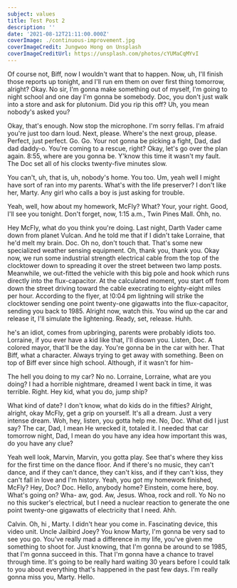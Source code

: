 ```yaml
---
subject: values
title: Test Post 2
description: ''
date: '2021-08-12T21:11:00.000Z'
coverImage: ./continuous-improvement.jpg
coverImageCredit: Jungwoo Hong on Unsplash
coverImageCreditUrl: https://unsplash.com/photos/cYUMaCqMYvI
---
```


Of course not, Biff, now I wouldn't want that to happen. Now, uh, I'll finish those reports up tonight, and I'll run em them on over first thing tomorrow, alright? Okay. No sir, I'm gonna make something out of myself, I'm going to night school and one day I'm gonna be somebody. Doc, you don't just walk into a store and ask for plutonium. Did you rip this off? Uh, you mean nobody's asked you?

Okay, that's enough. Now stop the microphone. I'm sorry fellas. I'm afraid you're just too darn loud. Next, please. Where's the next group, please. Perfect, just perfect. Go. Go. Your not gonna be picking a fight, Dad, dad dad daddy-o. You're coming to a rescue, right? Okay, let's go over the plan again. 8:55, where are you gonna be. Y'know this time it wasn't my fault. The Doc set all of his clocks twenty-five minutes slow.

You can't, uh, that is, uh, nobody's home. You too. Um, yeah well I might have sort of ran into my parents. What's with the life preserver? I don't like her, Marty. Any girl who calls a boy is just asking for trouble.

Yeah, well, how about my homework, McFly? What? Your, your right. Good, I'll see you tonight. Don't forget, now, 1:15 a.m., Twin Pines Mall. Ohh, no.

Hey McFly, what do you think you're doing. Last night, Darth Vader came down from planet Vulcan. And he told me that if I didn't take Lorraine, that he'd melt my brain. Doc. Oh no, don't touch that. That's some new specialized weather sensing equipment. Oh, thank you, thank you. Okay now, we run some industrial strength electrical cable from the top of the clocktower down to spreading it over the street between two lamp posts. Meanwhile, we out-fitted the vehicle with this big pole and hook which runs directly into the flux-capacitor. At the calculated moment, you start off from down the street driving toward the cable execrating to eighty-eight miles per hour. According to the flyer, at !0:04 pm lightning will strike the clocktower sending one point twenty-one gigawatts into the flux-capacitor, sending you back to 1985. Alright now, watch this. You wind up the car and release it, I'll simulate the lightening. Ready, set, release. Huhh.

he's an idiot, comes from upbringing, parents were probably idiots too. Lorraine, if you ever have a kid like that, I'll disown you. Listen, Doc. A colored mayor, that'll be the day. You're gonna be in the car with her. That Biff, what a character. Always trying to get away with something. Been on top of Biff ever since high school. Although, if it wasn't for him-

The hell you doing to my car? No no. Lorraine, Lorraine, what are you doing? I had a horrible nightmare, dreamed I went back in time, it was terrible. Right. Hey kid, what you do, jump ship?

What kind of date? I don't know, what do kids do in the fifties? Alright, alright, okay McFly, get a grip on yourself. It's all a dream. Just a very intense dream. Woh, hey, listen, you gotta help me. No, Doc. What did I just say? The car, Dad, I mean He wrecked it, totaled it. I needed that car tomorrow night, Dad, I mean do you have any idea how important this was, do you have any clue?

Yeah well look, Marvin, Marvin, you gotta play. See that's where they kiss for the first time on the dance floor. And if there's no music, they can't dance, and if they can't dance, they can't kiss, and if they can't kiss, they can't fall in love and I'm history. Yeah, you got my homework finished, McFly? Hey, Doc? Doc. Hello, anybody home? Einstein, come here, boy. What's going on? Wha- aw, god. Aw, Jesus. Whoa, rock and roll. Yo No no no this sucker's electrical, but I need a nuclear reaction to generate the one point twenty-one gigawatts of electricity that I need. Ahh.

Calvin. Oh, hi , Marty. I didn't hear you come in. Fascinating device, this video unit. Uncle Jailbird Joey? You know Marty, I'm gonna be very sad to see you go. You've really mad a difference in my life, you've given me something to shoot for. Just knowing, that I'm gonna be around to se 1985, that I'm gonna succeed in this. That I'm gonna have a chance to travel through time. It's going to be really hard waiting 30 years before I could talk to you about everything that's happened in the past few days. I'm really gonna miss you, Marty. Hello.
